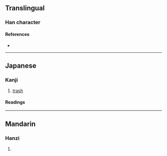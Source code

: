 {{character info/new}}
==Translingual==

===Han character===
{{Han char|rn=32|rad=土|as=07|sn=10|four=|canj=GTOP|ids=⿰土花}}

====References====
* {{Han ref|kx=0232.181|hdz=10443.051|uh=57D6|ud=22486}}

----

==Japanese==

===Kanji===
{{ja-kanji|grade=|rs=土07}}

# [[trash]]

====Readings====
{{ja-readings
|on=
|kun=ごみ-}}

----

==Mandarin==

===Hanzi===
{{cmn-hanzi|pin=[[hua]] ([[hua]])|wg=hua<sup></sup>}}

# {{rfdef|cmn|sort=土07}}